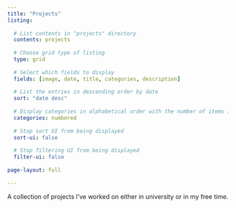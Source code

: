 ```yaml
---
title: "Projects"
listing:
  
  # List contents in "projects" directory
  contents: projects
  
  # Choose grid type of listing
  type: grid
  
  # Select which fields to display
  fields: [image, date, title, categories, description]
  
  # List the entries in descending order by date
  sort: "date desc"
  
  # Display categories in alphabetical order with the number of items in that category displayed next to the category name
  categories: numbered
  
  # Stop sort UI from being displayed
  sort-ui: false
  
  # Stop filtering UI from being displayed
  filter-ui: false
  
page-layout: full
  
---
```


A collection of projects I've worked on either in university or in my free time.
